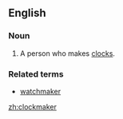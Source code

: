 ==English==

===Noun===
{{en-noun}}

#A person who makes [[clock]]s.


===Related terms===
*[[watchmaker]]

[[zh:clockmaker]]